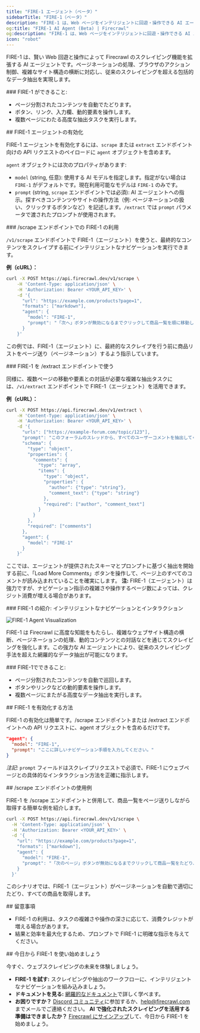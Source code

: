 ```yaml
---
title: "FIRE-1 エージェント（ベータ）"
sidebarTitle: "FIRE-1（ベータ）"
description: "FIRE-1 は、Web ページをインテリジェントに回遊・操作できる AI エージェントです"
og:title: "FIRE-1 AI Agent (Beta) | Firecrawl"
og:description: "FIRE-1 は、Web ページをインテリジェントに回遊・操作できる AI エージェントです"
icon: "robot"
---
```


FIRE-1 は、賢い Web 回遊と操作によって Firecrawl のスクレイピング機能を拡張する AI エージェントです。ページネーションの処理、ブラウザのアクション制御、複雑なサイト構造の横断に対応し、従来のスクレイピングを超える包括的なデータ抽出を実現します。

<div id="what-fire-1-can-do">
  ### FIRE-1 ができること:
</div>

- ページ分割されたコンテンツを自動でたどります。
- ボタン、リンク、入力欄、動的要素を操作します。
- 複数ページにわたる高度な抽出タスクを実行します。

<div id="enabling-fire-1-agent">
  ## FIRE-1 エージェントの有効化
</div>

FIRE-1 エージェントを有効化するには、`scrape` または `extract` エンドポイント向けの API リクエストのペイロードに `agent` オブジェクトを含めます。

`agent` オブジェクトには次のプロパティがあります:

*   `model` (string, 任意): 使用する AI モデルを指定します。指定がない場合は `FIRE-1` がデフォルトです。現在利用可能なモデルは `FIRE-1` のみです。
*   `prompt` (string, `scrape` エンドポイントでは必須): AI エージェントへの指示。探すべきコンテンツやサイトの操作方法（例: ページネーションの扱い、クリックするボタンなど）を記述します。`/extract` では `prompt` パラメータで渡されたプロンプトが使用されます。

<div id="using-fire-1-with-the-scrape-endpoint">
  ### /scrape エンドポイントでの FIRE-1 の利用
</div>

`/v1/scrape` エンドポイントで FIRE-1（エージェント）を使うと、最終的なコンテンツをスクレイプする前にインテリジェントなナビゲーションを実行できます。

**例（cURL）：**

```bash
curl -X POST https://api.firecrawl.dev/v1/scrape \
    -H 'Content-Type: application/json' \
    -H 'Authorization: Bearer <YOUR_API_KEY>' \
    -d '{
      "url": "https://example.com/products?page=1",
      "formats": ["markdown"],
      "agent": {
        "model": "FIRE-1",
        "prompt": "「次へ」ボタンが無効になるまでクリックして商品一覧を順に移動し、訪れた各ページのコンテンツをスクレイピングしてください。"
      }
    }'
```

この例では、FIRE-1（エージェント）に、最終的なスクレイプを行う前に商品リストをページ送り（ページネーション）するよう指示しています。


<div id="using-fire-1-with-the-extract-endpoint">
  ### FIRE-1 を /extract エンドポイントで使う
</div>

同様に、複数ページの移動や要素との対話が必要な複雑な抽出タスクには、`/v1/extract` エンドポイントで FIRE-1（エージェント）を活用できます。

**例（cURL）：**

```bash
curl -X POST https://api.firecrawl.dev/v1/extract \
    -H 'Content-Type: application/json' \
    -H 'Authorization: Bearer <YOUR_API_KEY>' \
    -d '{
      "urls": ["https://example-forum.com/topic/123"],
      "prompt": "このフォーラムのスレッドから、すべてのユーザーコメントを抽出してください。",
      "schema": {
        "type": "object",
        "properties": {
          "comments": {
            "type": "array",
            "items": {
              "type": "object",
              "properties": {
                "author": {"type": "string"},
                "comment_text": {"type": "string"}
              },
              "required": ["author", "comment_text"]
            }
          }
        },
        "required": ["comments"]
      },
      "agent": {
        "model": "FIRE-1"
      }
    }'
```

ここでは、エージェントが提供されたスキーマとプロンプトに基づく抽出を開始する前に、「Load More Comments」ボタンを操作して、ページ上のすべてのコメントが読み込まれていることを確実にします。
**注:** FIRE-1（エージェント）は強力ですが、ナビゲーション指示の複雑さや操作するページ数によっては、クレジット消費が増える場合があります。


<div id="meet-fire-1-intelligent-navigation-and-interaction">
  ### FIRE-1 の紹介: インテリジェントなナビゲーションとインタラクション
</div>

![FIRE-1 Agent Visualization](/launch-week/lw3-d2-3.webp)

FIRE-1 は Firecrawl に高度な知能をもたらし、複雑なウェブサイト構造の横断、ページネーションの処理、動的コンテンツとの対話などを通じてスクレイピングを強化します。この強力な AI エージェントにより、従来のスクレイピング手法を超えた網羅的なデータ抽出が可能になります。

<div id="what-fire-1-can-do">
  ### FIRE-1でできること:
</div>

- ページ分割されたコンテンツを自動で巡回します。
- ボタンやリンクなどの動的要素を操作します。
- 複数ページにまたがる高度なデータ抽出を実行します。

<div id="how-to-enable-fire-1">
  ## FIRE-1 を有効化する方法
</div>

FIRE-1 の有効化は簡単です。/scrape エンドポイントまたは /extract エンドポイントへの API リクエストに、agent オブジェクトを含めるだけです。

```json
"agent": {
  "model": "FIRE-1",
  "prompt": "ここに詳しいナビゲーション手順を入力してください。"
}
```

*注記:* `prompt` フィールドはスクレイプリクエストで必須で、FIRE-1 にウェブページとの具体的なインタラクション方法を正確に指示します。


<div id="example-usage-with-scrape-endpoint">
  ## /scrape エンドポイントの使用例
</div>

FIRE-1 を /scrape エンドポイントと併用して、商品一覧をページ送りしながら取得する簡単な例を紹介します。

```bash
curl -X POST https://api.firecrawl.dev/v1/scrape \
  -H 'Content-Type: application/json' \
  -H 'Authorization: Bearer <YOUR_API_KEY>' \
  -d '{
    "url": "https://example.com/products?page=1",
    "formats": ["markdown"],
    "agent": {
      "model": "FIRE-1",
      "prompt": "「次のページ」ボタンが無効になるまでクリックして商品一覧をたどり、各ページをスクレイピングしてください。"
    }
  }'
```

このシナリオでは、FIRE-1（エージェント）がページネーションを自動で適切にたどり、すべての商品を取得します。


<div id="considerations">
  ## 留意事項
</div>

- FIRE-1 の利用は、タスクの複雑さや操作の深さに応じて、消費クレジットが増える場合があります。
- 結果と効率を最大化するため、プロンプトで FIRE-1 に明確な指示を与えてください。

<div id="start-using-fire-1-today">
  ## 今日から FIRE-1 を使い始めましょう
</div>

今すぐ、ウェブスクレイピングの未来を体験しましょう。

- **FIRE-1 を試す:** スクレイピングや抽出のワークフローに、インテリジェントなナビゲーションを組み込みましょう。
- **ドキュメントを見る:** [網羅的なドキュメント](https://docs.firecrawl.dev/agents/fire-1)で詳しく学べます。
- **お困りですか？** [Discord コミュニティ](https://discord.gg/S7Enyh9Abh)に参加するか、[help@firecrawl.com](mailto:help@firecrawl.com) までメールでご連絡ください。
**AI で強化されたスクレイピングを活用する準備はできましたか？** [Firecrawl にサインアップ](https://firecrawl.dev/signup)して、今日から FIRE-1 を始めましょう。
